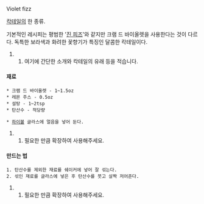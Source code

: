 Violet fizz

[[칵테일]]의 한 종류.

기본적인 레시피는 평범한 '[[진 피즈]]'와 같지만 크램 드 바이올렛을 사용한다는 것이 다르다. 독특한 보라색과 화려한 꽃향기가 특징인 달콤한 칵테일이다.

## 여기에 간단한 소개와 칵테일의 유래 등을 적습니다.
==== 재료 ====
 * 크램 드 바이올렛 - 1~1.5oz
 * 레몬 주스 - 0.5oz
 * 설탕 - 1~2tsp
 * 탄산수 - 적당량

 * [[하이볼]] 글라스에 얼음을 넣어 둔다.
## 필요한 만큼 확장하여 사용해주세요.
==== 만드는 법 ====
 1. 탄산수를 제외한 재료를 쉐이커에 넣어 잘 섞는다.
 2. 섞인 재료를 글라스에 넣은 후 탄산수를 붓고 살짝 저어준다.
## 필요한 만큼 확장하여 사용해주세요.
